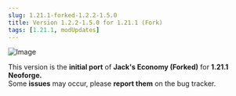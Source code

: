 ```yaml
---
slug: 1.21.1-forked-1.2.2-1.5.0
title: Version 1.2.2-1.5.0 for 1.21.1 (Fork)
tags: [1.21.1, modUpdates]
---
```



![Image](/img/blog/2025/08-06-1.21.1-forked-1.2.2-1.5.0/jackseconomy-tricky-trials.png)

This version is the **initial port** of **Jack's Economy (Forked)** for **1.21.1 Neoforge.**\
Some **issues** may occur, please **report them** on the bug tracker.

<CurseforgeLink link="https://www.curseforge.com/minecraft/mc-mods/flapjacks-economy-forked/files/6855972" />
<ModrinthLink link="https://modrinth.com/mod/flapjacks-economy-forked/version/DXCePTC7" />
